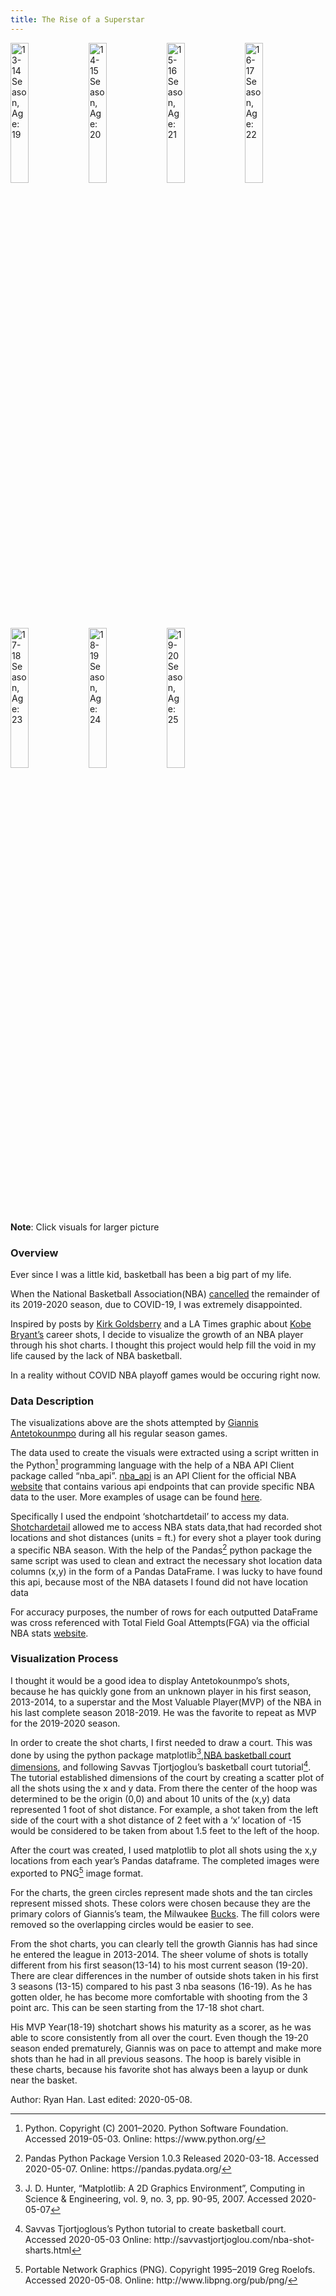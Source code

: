 ---
title: The Rise of a Superstar
---

[![13-14 Season, Age: 19][1314Season]][1314Season] [![14-15 Season, Age: 20][1415Season]][1415Season] [![15-16 Season, Age: 21][1516Season]][1516Season] [![16-17 Season, Age: 22][1617Season]][1617Season]
[![17-18 Season, Age: 23][1718Season]][1718Season] [![18-19 Season, Age: 24][1819Season]][1819Season] [![19-20 Season, Age: 25][1920Season]][1920Season]

**Note**: Click visuals for larger picture

[1314Season]: https://drdavis.space/teaching/ds/sdd/media/2020/05/GA13.png {width=24% height=auto}
[1415Season]: https://drdavis.space/teaching/ds/sdd/media/2020/05/GA14.png {width=24% height=auto}
[1516Season]: https://drdavis.space/teaching/ds/sdd/media/2020/05/GA15.png {width=24% height=auto}
[1617Season]: https://drdavis.space/teaching/ds/sdd/media/2020/05/GA16.png {width=24% height=auto}
[1718Season]: https://drdavis.space/teaching/ds/sdd/media/2020/05/GA17.png {width=24% height=auto}
[1819Season]: https://drdavis.space/teaching/ds/sdd/media/2020/05/GA18.png {width=24% height=auto}
[1920Season]: https://drdavis.space/teaching/ds/sdd/media/2020/05/GA19.png {width=24% height=auto}

### Overview
Ever since I was a little kid, basketball has been a big part of my life.

When the National Basketball Association(NBA) [cancelled](https://www.nba.com/article/2020/03/11/nba-suspend-season-following-wednesdays-games) the remainder of its 2019-2020 season, due to COVID-19, I was extremely disappointed.

Inspired by posts by [Kirk Goldsberry](https://fivethirtyeight.com/features/how-mapping-shots-in-the-nba-changed-it-forever/) and a LA Times graphic about [Kobe Bryant's](https://graphics.latimes.com/kobe-every-shot-ever/) career shots, I decide to visualize the growth of an NBA player through his shot charts. I thought this project would help fill the void in my life caused by the lack of NBA basketball.

In a reality without COVID NBA playoff games would be occuring right now.

### Data Description
The visualizations above are the shots attempted by [Giannis Antetokounmpo](https://en.wikipedia.org/wiki/Giannis_Antetokounmpo) during all his regular season games.

The data used to create the visuals were extracted using a script written in the Python[^python] programming language with the help of a NBA API Client package called “nba_api”.
[nba_api](https://github.com/swar/nba_api/blob/master/README.md) is an API Client for the official NBA [website](www.nba.com) that contains various api endpoints that can provide specific NBA data to the user. More examples of usage can be found [here](https://github.com/swar/nba_api/blob/master/docs/nba_api/stats/examples.md).

Specifically I used the endpoint ‘shotchartdetail’ to access my data. [Shotchardetail](https://github.com/swar/nba_api/blob/master/docs/nba_api/stats/endpoints/shotchartdetail.md) allowed me to access NBA stats data,that had recorded shot locations and shot distances (units = ft.) for every shot a player took during a specific NBA season. With the help of the Pandas[^pandas] python package the same script was used to clean and extract the necessary shot location data columns (x,y) in the form of a Pandas DataFrame. I was lucky to have found this api, because most of the NBA datasets I found did not have location data

For accuracy purposes, the number of rows for each outputted DataFrame was cross referenced with Total Field Goal Attempts(FGA) via the official NBA stats [website](https://stats.nba.com/player/203507/?Season=2019-20&SeasonType=Regular%20Season&PerMode=Totals).


### Visualization Process
I thought it would be a good idea to display Antetokounmpo's shots, because he has quickly gone from an unknown player in his first season, 2013-2014, to a superstar and the Most Valuable Player(MVP) of the NBA in his last complete season 2018-2019. He was the favorite to repeat as MVP for the 2019-2020 season.

In order to create the shot charts, I first needed to draw a court. This was done by using the python package matplotlib[^matplotlib],[NBA basketball court dimensions](http://sportsknowhow.com/basketball/dimensions/nba-basketball-court-dimensions.html), and following Savvas Tjortjoglou's basketball court tutorial[^tutorial]. The tutorial established dimensions of the court by creating a scatter plot of all the shots using the x and y data. From there the center of the hoop was determined to be the origin (0,0) and about 10 units of the (x,y) data represented 1 foot of shot distance. For example, a shot taken from the left side of the court with a shot distance of 2 feet with a 'x' location of -15 would be considered to be taken from about 1.5 feet to the left of the hoop.

After the court was created, I used matplotlib to plot all shots using the x,y locations from each year's Pandas dataframe.
The completed images were exported to PNG[^png] image format.

For the charts, the green circles represent made shots and the tan circles represent missed shots. These colors were chosen because they are the primary colors of Giannis's team, the Milwaukee [Bucks](https://teamcolorcodes.com/milwaukee-bucks-color-codes/).
The fill colors were removed so the overlapping circles would be easier to see.

From the shot charts, you can clearly tell the growth Giannis has had since he entered the league in 2013-2014. The sheer volume of shots is totally different from his first season(13-14) to his most current season (19-20). There are clear differences in the number of outside shots taken in his first 3 seasons (13-15) compared to his past 3 nba seasons (16-19).
As he has gotten older, he has become more comfortable with shooting from the 3 point arc. This can be seen starting from the 17-18 shot chart.

His MVP Year(18-19) shotchart shows his maturity as a scorer, as he was able to score consistently from all over the court.
Even though the 19-20 season ended prematurely, Giannis was on pace to attempt and make more shots than he had in all previous seasons.
The hoop is barely visible in these charts, because his favorite shot has always been a layup or dunk near the basket.

<div class="credit-line">
Author: Ryan Han.
Last edited: 2020-05-08.
</div>


[^python]: Python. Copyright (C) 2001--2020. Python Software Foundation. Accessed 2019-05-03. Online: https://www.python.org/
[^pandas]: Pandas Python Package Version 1.0.3 Released 2020-03-18. Accessed 2020-05-07. Online: https://pandas.pydata.org/
[^matplotlib]: J. D. Hunter, "Matplotlib: A 2D Graphics Environment", Computing in Science & Engineering, vol. 9, no. 3, pp. 90-95, 2007. Accessed 2020-05-07
[^tutorial]: Savvas Tjortjoglous's Python tutorial to create basketball court. Accessed 2020-05-03 Online: http://savvastjortjoglou.com/nba-shot-sharts.html
[^png]: Portable Network Graphics (PNG). Copyright 1995--2019 Greg Roelofs. Accessed 2020-05-08. Online: http://www.libpng.org/pub/png/
